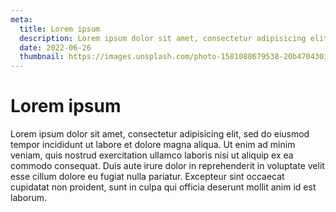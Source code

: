 ```yaml
---
meta:
  title: Lorem ipsum
  description: Lorem ipsum dolor sit amet, consectetur adipisicing elit
  date: 2022-06-26
  thumbnail: https://images.unsplash.com/photo-1581088679538-20b470430162?ixlib=rb-1.2.1&ixid=MnwxMjA3fDB8MHxzZWFyY2h8Mjd8fHRyb3BpY2FsfGVufDB8fDB8fA%3D%3D&auto=format&fit=crop&w=800&q=60
---
```


# Lorem ipsum

Lorem ipsum dolor sit amet, consectetur adipisicing elit, sed do eiusmod tempor incididunt ut labore et dolore magna aliqua. Ut enim ad minim veniam, quis nostrud exercitation ullamco laboris nisi ut aliquip ex ea commodo consequat. Duis aute irure dolor in reprehenderit in voluptate velit esse cillum dolore eu fugiat nulla pariatur. Excepteur sint occaecat cupidatat non proident, sunt in culpa qui officia deserunt mollit anim id est laborum.